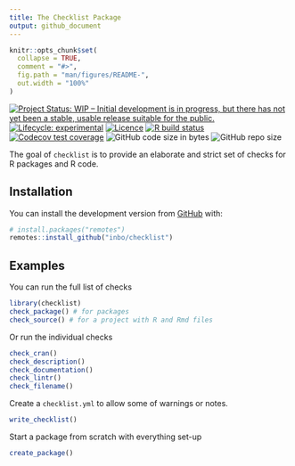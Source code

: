 ```yaml
---
title: The Checklist Package
output: github_document
---
```


<!-- README.md is generated from README.Rmd. Please edit that file -->

```r
knitr::opts_chunk$set(
  collapse = TRUE,
  comment = "#>",
  fig.path = "man/figures/README-",
  out.width = "100%"
)
```

<!-- badges: start -->
[![Project Status: WIP – Initial development is in progress, but there has not yet been a stable, usable release suitable for the public.](https://www.repostatus.org/badges/latest/wip.svg)](https://www.repostatus.org/#wip)
[![Lifecycle: experimental](https://img.shields.io/badge/lifecycle-experimental-orange.svg)](https://www.tidyverse.org/lifecycle/#experimental)
[![Licence](https://img.shields.io/badge/licence-GPL--3-blue.svg)](https://www.gnu.org/licenses/gpl-3.0.en.html)
[![R build status](https://github.com/inbo/checklist/workflows/R-CMD-check/badge.svg)](https://github.com/inbo/checklist/actions)
[![Codecov test coverage](https://codecov.io/gh/inbo/checklist/branch/master/graph/badge.svg)](https://codecov.io/gh/inbo/checklist?branch=master)
![GitHub code size in bytes](https://img.shields.io/github/languages/code-size/inbo/checklist.svg)
![GitHub repo size](https://img.shields.io/github/repo-size/inbo/checklist.svg)
<!-- badges: end -->

The goal of `checklist` is to provide an elaborate and strict set of checks for R packages and R code.

## Installation

You can install the development version from [GitHub](https://github.com/) with:

```r
# install.packages("remotes")
remotes::install_github("inbo/checklist")
```

## Examples

You can run the full list of checks

```r
library(checklist)
check_package() # for packages
check_source() # for a project with R and Rmd files
```

Or run the individual checks

```r
check_cran()
check_description()
check_documentation()
check_lintr()
check_filename()
```

Create a `checklist.yml` to allow some of warnings or notes.

```r
write_checklist()
```

Start a package from scratch with everything set-up

```r
create_package()
```
